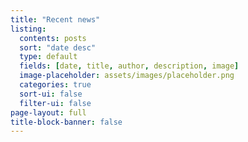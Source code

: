 ```yaml
---
title: "Recent news"
listing:
  contents: posts
  sort: "date desc"
  type: default
  fields: [date, title, author, description, image]
  image-placeholder: assets/images/placeholder.png
  categories: true
  sort-ui: false
  filter-ui: false
page-layout: full
title-block-banner: false
---
```



